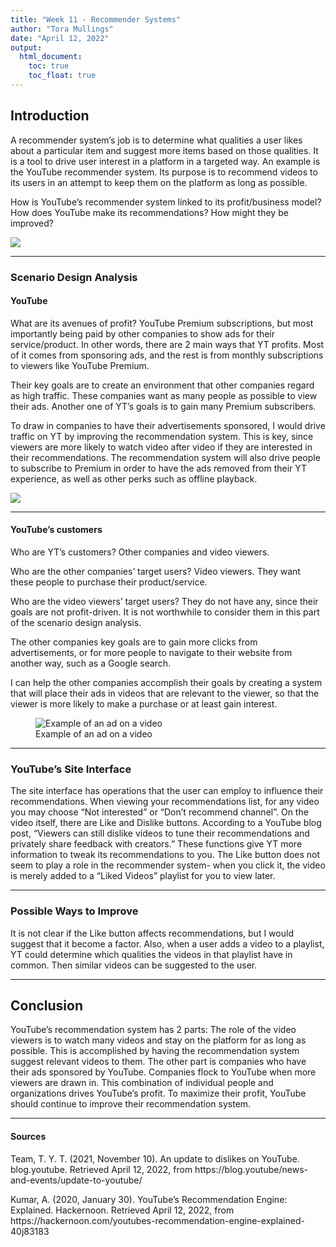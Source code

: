 ---
title: "Week 11 - Recommender Systems"
author: "Tora Mullings"
date: "April 12, 2022"
output:
  html_document:
    toc: true
    toc_float: true
---

## Introduction
A recommender system's job is to determine what qualities a user likes about a particular item and suggest more items based on those qualities. It is a tool to drive user interest in a platform in a targeted way. An example is the YouTube recommender system. Its purpose is to recommend videos to its users in an attempt to keep them on the platform as long as possible.

How is YouTube's recommender system linked to its profit/business model? How does YouTube make its recommendations? How might they be improved?

![](yt.png)

***
### Scenario Design Analysis
#### YouTube
What are its avenues of profit? YouTube Premium subscriptions, but most importantly being paid by other companies to show ads for their service/product. In other words, there are 2 main ways that YT profits. Most of it comes from sponsoring ads, and the rest is from monthly subscriptions to viewers like YouTube Premium. 

Their key goals are to create an environment that other companies regard as high traffic. These companies want as many people as possible to view their ads. Another one of YT’s goals is to gain many Premium subscribers.

To draw in companies to have their advertisements sponsored, I would drive traffic on YT by improving the recommendation system. This is key, since viewers are more likely to watch video after video if they are interested in their recommendations. The recommendation system will also drive people to subscribe to Premium in order to have the ads removed from their YT experience, as well as other perks such as offline playback.

![](premium.png)

***
#### YouTube's customers
Who are YT’s customers? Other companies and video viewers.

Who are the other companies’ target users? Video viewers. They want these people to purchase their product/service. 

Who are the video viewers’ target users? They do not have any, since their goals are not profit-driven. It is not worthwhile to consider them in this part of the scenario design analysis.

The other companies key goals are to gain more clicks from advertisements, or for more people to navigate to their website from another way, such as a Google search.

I can help the other companies accomplish their goals by creating a system that will place their ads in videos that are relevant to the viewer, so that the viewer is more likely to make a purchase or at least gain interest.

![Example of an ad on a video](ytad.png)

***
### YouTube's Site Interface
The site interface has operations that the user can employ to influence their recommendations. When viewing your recommendations list, for any video you may choose “Not interested” or “Don’t recommend channel”. On the video itself, there are Like and Dislike buttons. According to a YouTube blog post, “Viewers can still dislike videos to tune their recommendations and privately share feedback with creators.” These functions give YT more information to tweak its recommendations to you. The Like button does not seem to play a role in the recommender system- when you click it, the video is merely added to a “Liked Videos” playlist for you to view later.

***
### Possible Ways to Improve
It is not clear if the Like button affects recommendations, but I would suggest that it become a factor. Also, when a user adds a video to a playlist, YT could determine which qualities the videos in that playlist have in common. Then similar videos can be suggested to the user. 

***
## Conclusion
YouTube's recommendation system has 2 parts: The role of the video viewers is to watch many videos and stay on the platform for as long as possible. This is accomplished by having the recommendation system suggest relevant videos to them. The other part is companies who have their ads sponsored by YouTube. Companies flock to YouTube when more viewers are drawn in. This combination of individual people and organizations drives YouTube's profit. To maximize their profit, YouTube should continue to improve their recommendation system.

***
#### Sources
Team, T. Y. T. (2021, November 10). An update to dislikes on YouTube. blog.youtube. Retrieved April 12, 2022, from https://blog.youtube/news-and-events/update-to-youtube/ 

Kumar, A. (2020, January 30). YouTube's Recommendation Engine: Explained. Hackernoon. Retrieved April 12, 2022, from https://hackernoon.com/youtubes-recommendation-engine-explained-40j83183 





